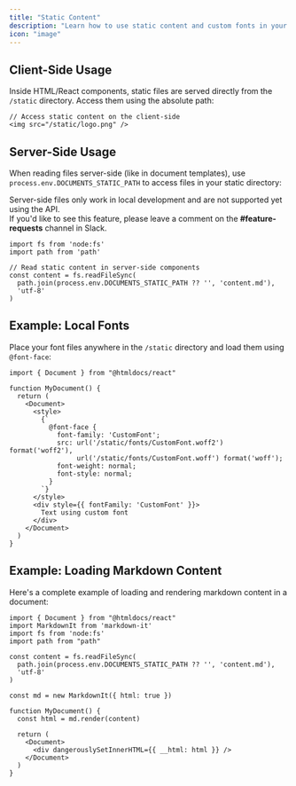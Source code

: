 ```yaml
---
title: "Static Content"
description: "Learn how to use static content and custom fonts in your document templates"
icon: "image"
---
```


## Client-Side Usage
Inside HTML/React components, static files are served directly from the `/static` directory. Access them using the absolute path:

```tsx
// Access static content on the client-side
<img src="/static/logo.png" />
```

## Server-Side Usage 
When reading files server-side (like in document templates), use `process.env.DOCUMENTS_STATIC_PATH` to access files in your static directory:

<Warning>
Server-side files only work in local development and are not supported yet using the API. <br />
If you'd like to see this feature, please leave a comment on the <b>#feature-requests</b> channel in Slack.
</Warning>

```tsx
import fs from 'node:fs'
import path from 'path'

// Read static content in server-side components
const content = fs.readFileSync(
  path.join(process.env.DOCUMENTS_STATIC_PATH ?? '', 'content.md'),
  'utf-8'
)
```

## Example: Local Fonts
Place your font files anywhere in the `/static` directory and load them using `@font-face`:

```tsx
import { Document } from "@htmldocs/react"

function MyDocument() {
  return (
    <Document>
      <style>
        {`
          @font-face {
            font-family: 'CustomFont';
            src: url('/static/fonts/CustomFont.woff2') format('woff2'),
                 url('/static/fonts/CustomFont.woff') format('woff');
            font-weight: normal;
            font-style: normal;
          }
        `}
      </style>
      <div style={{ fontFamily: 'CustomFont' }}>
        Text using custom font
      </div>
    </Document>
  )
}
```

## Example: Loading Markdown Content
Here's a complete example of loading and rendering markdown content in a document:

```tsx
import { Document } from "@htmldocs/react"
import MarkdownIt from 'markdown-it'
import fs from 'node:fs'
import path from "path"

const content = fs.readFileSync(
  path.join(process.env.DOCUMENTS_STATIC_PATH ?? '', 'content.md'),
  'utf-8'
)

const md = new MarkdownIt({ html: true })

function MyDocument() {
  const html = md.render(content)
  
  return (
    <Document>
      <div dangerouslySetInnerHTML={{ __html: html }} />
    </Document>
  )
}
```